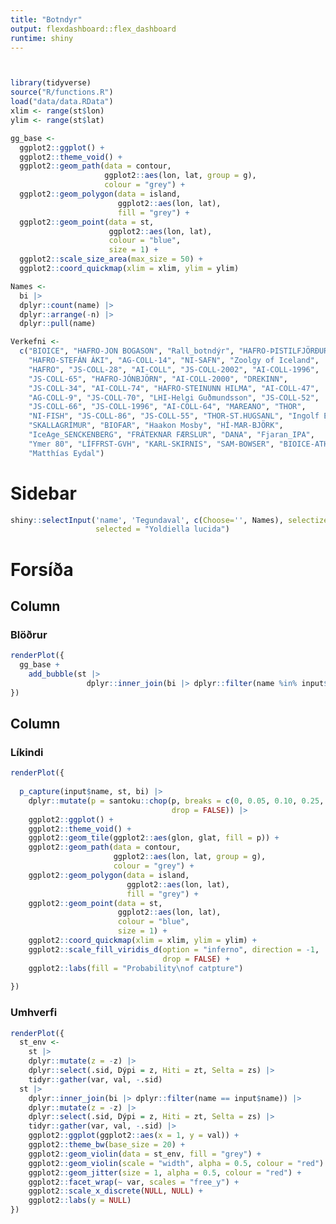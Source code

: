 ```yaml
---
title: "Botndyr"
output: flexdashboard::flex_dashboard
runtime: shiny
---
```


```r

```

```r

```

<!-- DO NOT FIDDLE WITH STUFF BELOW, JUST PRESS "Run Document" -->

```r
library(tidyverse)
source("R/functions.R")
load("data/data.RData")
xlim <- range(st$lon)
ylim <- range(st$lat)

gg_base <-
  ggplot2::ggplot() +
  ggplot2::theme_void() +
  ggplot2::geom_path(data = contour, 
                     ggplot2::aes(lon, lat, group = g),
                     colour = "grey") +
  ggplot2::geom_polygon(data = island,
                        ggplot2::aes(lon, lat),
                        fill = "grey") +
  ggplot2::geom_point(data = st,
                      ggplot2::aes(lon, lat),
                      colour = "blue",
                      size = 1) +
  ggplot2::scale_size_area(max_size = 50) +
  ggplot2::coord_quickmap(xlim = xlim, ylim = ylim)

Names <-
  bi |>
  dplyr::count(name) |>
  dplyr::arrange(-n) |>
  dplyr::pull(name)

Verkefni <-
  c("BIOICE", "HAFRO-JON BOGASON", "Rall_botndýr", "HAFRO-ÞISTILFJÖRÐUR", 
    "HAFRO-STEFÁN ÁKI", "AG-COLL-14", "NI-SAFN", "Zoolgy of Iceland", 
    "HAFRO", "JS-COLL-28", "AI-COLL", "JS-COLL-2002", "AI-COLL-1996", 
    "JS-COLL-65", "HAFRO-JÓNBJÖRN", "AI-COLL-2000", "DREKINN", 
    "JS-COLL-34", "AI-COLL-74", "HAFRO-STEINUNN HILMA", "AI-COLL-47", 
    "AG-COLL-9", "JS-COLL-70", "LHI-Helgi Guðmundsson", "JS-COLL-52", 
    "JS-COLL-66", "JS-COLL-1996", "AI-COLL-64", "MAREANO", "THOR", 
    "NI-FISH", "JS-COLL-86", "JS-COLL-55", "THOR-ST.HUGSANL", "Ingolf Expedition", 
    "SKALLAGRÍMUR", "BIOFAR", "Haakon Mosby", "HÍ-MAR-BJÖRK", 
    "IceAge_SENCKENBERG", "FRÁTEKNAR FÆRSLUR", "DANA", "Fjaran_IPA", 
    "Ymer 80", "LÍFFRST-GVH", "KARL-SKIRNIS", "SAM-BOWSER", "BIOICE-ATH", 
    "Matthías Eydal")
```

Sidebar {.sidebar data-width=175}
=====================================

```r
shiny::selectInput('name', 'Tegundaval', c(Choose='', Names), selectize=TRUE,
                   selected = "Yoldiella lucida")


```

Forsíða
=====================================  

Column 
-------------------------------------

### Blöðrur


```r
renderPlot({
  gg_base +
    add_bubble(st |>
                 dplyr::inner_join(bi |> dplyr::filter(name %in% input$name)))
})

```



Column 
-------------------------------------

### Líkindi


```r
renderPlot({
  
  p_capture(input$name, st, bi) |>
    dplyr::mutate(p = santoku::chop(p, breaks = c(0, 0.05, 0.10, 0.25, 0.50, 0.75, 1),
                                    drop = FALSE)) |>
    ggplot2::ggplot() +
    ggplot2::theme_void() +
    ggplot2::geom_tile(ggplot2::aes(glon, glat, fill = p)) +
    ggplot2::geom_path(data = contour, 
                       ggplot2::aes(lon, lat, group = g),
                       colour = "grey") +
    ggplot2::geom_polygon(data = island,
                          ggplot2::aes(lon, lat),
                          fill = "grey") +
    ggplot2::geom_point(data = st,
                        ggplot2::aes(lon, lat),
                        colour = "blue",
                        size = 1) +
    ggplot2::coord_quickmap(xlim = xlim, ylim = ylim) +
    ggplot2::scale_fill_viridis_d(option = "inferno", direction = -1,
                                  drop = FALSE) +
    ggplot2::labs(fill = "Probability\nof catpture")
  
})

```


### Umhverfi

```r
renderPlot({
  st_env <-
    st |>
    dplyr::mutate(z = -z) |>
    dplyr::select(.sid, Dýpi = z, Hiti = zt, Selta = zs) |>
    tidyr::gather(var, val, -.sid)
  st |>
    dplyr::inner_join(bi |> dplyr::filter(name == input$name)) |>
    dplyr::mutate(z = -z) |>
    dplyr::select(.sid, Dýpi = z, Hiti = zt, Selta = zs) |>
    tidyr::gather(var, val, -.sid) |>
    ggplot2::ggplot(ggplot2::aes(x = 1, y = val)) +
    ggplot2::theme_bw(base_size = 20) +
    ggplot2::geom_violin(data = st_env, fill = "grey") +
    ggplot2::geom_violin(scale = "width", alpha = 0.5, colour = "red") +
    ggplot2::geom_jitter(size = 1, alpha = 0.5, colour = "red") +
    ggplot2::facet_wrap(~ var, scales = "free_y") +
    ggplot2::scale_x_discrete(NULL, NULL) +
    ggplot2::labs(y = NULL)
})

```


